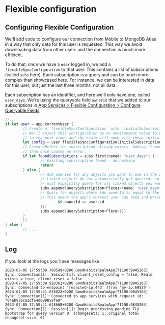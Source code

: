 
# Flexible configuration

## Configuring Flexible Configuration

We'll add code to configure our connection from Mobile to MongoDB Atlas in a way that only data for this user is requested. This way we avoid downloading data from other users and the connection is much more efficient.

To do that, once we have a `user` logged in, we add a `flexibleSyncConfiguration` to that user. This contains a list of subscriptions (called `subs` here). Each subscription is a query and can be much more complex than showcased here. For instance, we can be interested in data for this user, but just the last three months, not all data.

Each subscription has an identifier, and here we'll only have one, called `user_days`. We're using the queryable field `ownerId` that we added to our subscriptions in [App Services > Flexible Configuration > Configure Queryable Fields](/docs/app-services/device-sync)


```swift title="SyncContentView.swift"
// ...
if let user = app.currentUser {
        // Create a `flexibleSyncConfiguration` with `initialSubscriptions`.
        // We'll inject this configuration as an environment value to use when opening the realm
        // in the next view, and the realm will open with these initial subscriptions.
        let config = user.flexibleSyncConfiguration(initialSubscriptions: { subs in
        // Check whether the subscription already exists. Adding it more
        // than once causes an error.
        if let foundSubscriptions = subs.first(named: "user_days") {
                // Existing subscription found - do nothing
                return
        } else {
                // Add queries for any objects you want to use in the app
                // Linked objects do not automatically get queried, so you
                // must explicitly query for all linked objects you want to include
                subs.append(QuerySubscription<Places>(name: "user_days", query: {
                // Query for objects where the ownerId is equal to the app's current user's id
                // This means the app's current user can read and write their own data
                        $0.ownerId == user.id
                }))
                subs.append(QuerySubscription<Place>())
        }
        })
} else {
        // ...
}
```

## Log

If you look at the logs you'll see messages like

```
2023-07-05 17:59:39.708589+0200 GoodHabitsRealmApp[71190:9845203] Sync: Connection[1]: Session[1]: client_reset_config = false, Realm exists = true, client reset = false
2023-07-05 17:59:39.928362+0200 GoodHabitsRealmApp[71190:9845203] Sync: Connected to endpoint 'redacted-ip:443' (from 'my-ip:60529')
2023-07-05 17:59:41.038822+0200 GoodHabitsRealmApp[71190:9845203] Sync: Connection[1]: Connected to app services with request id: "64ah936ca2df64d089058fe9"
2023-07-05 17:59:41.648668+0200 GoodHabitsRealmApp[71190:9845203] Sync: Connection[1]: Session[1]: Begin processing pending FLX bootstrap for query version 0. (changesets: 1, original total changeset size: 0)
```
